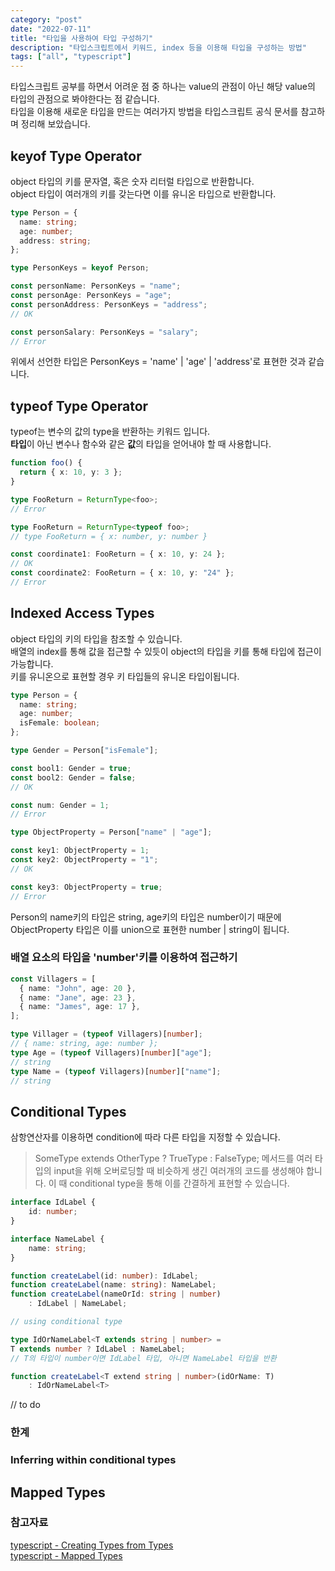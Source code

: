 ```yaml
---
category: "post"
date: "2022-07-11"
title: "타입을 사용하여 타입 구성하기"
description: "타입스크립트에서 키워드, index 등을 이용해 타입을 구성하는 방법"
tags: ["all", "typescript"]
---
```


타입스크립트 공부를 하면서 어려운 점 중 하나는 value의 관점이 아닌 해당 value의 타입의 관점으로 봐야한다는 점 같습니다.<br/>
타입을 이용해 새로운 타입을 만드는 여러가지 방법을 타입스크립트 공식 문서를 참고하며 정리해 보았습니다.<br/>

## keyof Type Operator

object 타입의 키를 문자열, 혹은 숫자 리터럴 타입으로 반환합니다.<br/>
object 타입이 여러개의 키를 갖는다면 이를 유니온 타입으로 반환합니다.<br/>

```typescript
type Person = {
  name: string;
  age: number;
  address: string;
};

type PersonKeys = keyof Person;

const personName: PersonKeys = "name";
const personAge: PersonKeys = "age";
const personAddress: PersonKeys = "address";
// OK

const personSalary: PersonKeys = "salary";
// Error
```

위에서 선언한 타입은 PersonKeys = 'name' | 'age' | 'address'로 표현한 것과 같습니다.

## typeof Type Operator

typeof는 변수의 값의 type을 반환하는 키워드 입니다.<br/>
**타입**이 아닌 변수나 함수와 같은 **값**의 타입을 얻어내야 할 때 사용합니다.<br/>

```typescript
function foo() {
  return { x: 10, y: 3 };
}

type FooReturn = ReturnType<foo>;
// Error

type FooReturn = ReturnType<typeof foo>;
// type FooReturn = { x: number, y: number }

const coordinate1: FooReturn = { x: 10, y: 24 };
// OK
const coordinate2: FooReturn = { x: 10, y: "24" };
// Error
```

## Indexed Access Types

object 타입의 키의 타입을 참조할 수 있습니다.<br/>
배열의 index를 통해 값을 접근할 수 있듯이 object의 타입을 키를 통해 타입에 접근이 가능합니다.<br/>
키를 유니온으로 표현할 경우 키 타입들의 유니온 타입이됩니다.<br/>

```typescript
type Person = {
  name: string;
  age: number;
  isFemale: boolean;
};

type Gender = Person["isFemale"];

const bool1: Gender = true;
const bool2: Gender = false;
// OK

const num: Gender = 1;
// Error

type ObjectProperty = Person["name" | "age"];

const key1: ObjectProperty = 1;
const key2: ObjectProperty = "1";
// OK

const key3: ObjectProperty = true;
// Error
```

Person의 name키의 타입은 string, age키의 타입은 number이기 때문에 ObjectProperty 타입은 이를 union으로 표현한 number | string이 됩니다.<br/>

### 배열 요소의 타입을 'number'키를 이용하여 접근하기

```typescript
const Villagers = [
  { name: "John", age: 20 },
  { name: "Jane", age: 23 },
  { name: "James", age: 17 },
];

type Villager = (typeof Villagers)[number];
// { name: string, age: number };
type Age = (typeof Villagers)[number]["age"];
// string
type Name = (typeof Villagers)[number]["name"];
// string
```

## Conditional Types

삼항연산자를 이용하면 condition에 따라 다른 타입을 지정할 수 있습니다.<br/>

> SomeType extends OtherType ? TrueType : FalseType;
> 메서드를 여러 타입의 input을 위해 오버로딩할 때 비슷하게 생긴 여러개의 코드를 생성해야 합니다. 이 때 conditional type을 통해 이를 간결하게 표현할 수 있습니다.<br/>

```typescript
interface IdLabel {
	id: number;
}

interface NameLabel {
	name: string;
}

function createLabel(id: number): IdLabel;
function createLabel(name: string): NameLabel;
function createLabel(nameOrId: string | number)
	: IdLabel | NameLabel;

// using conditional type

type IdOrNameLabel<T extends string | number> =
T extends number ? IdLabel : NameLabel;
// T의 타입이 number이면 IdLabel 타입, 아니면 NameLabel 타입을 반환

function createLabel<T extend string | number>(idOrName: T)
	: IdOrNameLabel<T>
```

// to do

### 한계

### Inferring within conditional types

## Mapped Types

### 참고자료

[typescript - Creating Types from Types](https://www.typescriptlang.org/docs/handbook/2/types-from-types.html)<br/>
[typescript - Mapped Types](https://www.typescriptlang.org/docs/handbook/2/mapped-types.html)<br/>
